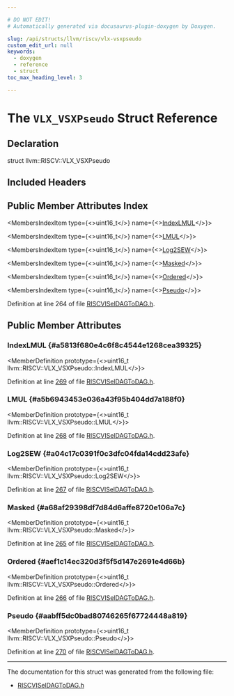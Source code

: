 ```yaml
---

# DO NOT EDIT!
# Automatically generated via docusaurus-plugin-doxygen by Doxygen.

slug: /api/structs/llvm/riscv/vlx-vsxpseudo
custom_edit_url: null
keywords:
  - doxygen
  - reference
  - struct
toc_max_heading_level: 3

---
```





# The `VLX_VSXPseudo` Struct Reference

<DoxygenPage pluginConfig={pluginConfig}>



## Declaration

<CodeBlock>struct llvm::RISCV::VLX_VSXPseudo</CodeBlock>

## Included Headers

<IncludesList>
<IncludesListItem
  filePath="Target/RISCV/RISCVISelDAGToDAG.h"
  permalink="/docs/api/files/lib/lib/target/lib/target/riscv/riscviseldagtodag-h"
  isLocal="true" />
</IncludesList>

## Public Member Attributes Index

<MembersIndex>

<MembersIndexItem
  type={<>uint16&#95;t</>}
  name={<><a href="#a5813f680e4c6f8c4544e1268cea39325">IndexLMUL</a></>}>
</MembersIndexItem>

<MembersIndexItem
  type={<>uint16&#95;t</>}
  name={<><a href="#a5b6943453e036a43f95b404dd7a188f0">LMUL</a></>}>
</MembersIndexItem>

<MembersIndexItem
  type={<>uint16&#95;t</>}
  name={<><a href="#a04c17c0391f0c3dfc04fda14cdd23afe">Log2SEW</a></>}>
</MembersIndexItem>

<MembersIndexItem
  type={<>uint16&#95;t</>}
  name={<><a href="#a68af29398df7d84d6affe8720e106a7c">Masked</a></>}>
</MembersIndexItem>

<MembersIndexItem
  type={<>uint16&#95;t</>}
  name={<><a href="#aef1c14ec320d3f5f5d147e2691e4d66b">Ordered</a></>}>
</MembersIndexItem>

<MembersIndexItem
  type={<>uint16&#95;t</>}
  name={<><a href="#aabff5dc0bad80746265f67724448a819">Pseudo</a></>}>
</MembersIndexItem>

</MembersIndex>


Definition at line 264 of file <a href="/docs/api/files/lib/lib/target/lib/target/riscv/riscviseldagtodag-h">RISCVISelDAGToDAG.h</a>.

<SectionDefinition>

## Public Member Attributes

### IndexLMUL {#a5813f680e4c6f8c4544e1268cea39325}

<MemberDefinition
  prototype={<>uint16&#95;t llvm::RISCV::VLX&#95;VSXPseudo::IndexLMUL</>}>

Definition at line <a href="/docs/api/files/lib/lib/target/lib/target/riscv/riscviseldagtodag-h/#l00269">269</a> of file <a href="/docs/api/files/lib/lib/target/lib/target/riscv/riscviseldagtodag-h">RISCVISelDAGToDAG.h</a>.
</MemberDefinition>

### LMUL {#a5b6943453e036a43f95b404dd7a188f0}

<MemberDefinition
  prototype={<>uint16&#95;t llvm::RISCV::VLX&#95;VSXPseudo::LMUL</>}>

Definition at line <a href="/docs/api/files/lib/lib/target/lib/target/riscv/riscviseldagtodag-h/#l00268">268</a> of file <a href="/docs/api/files/lib/lib/target/lib/target/riscv/riscviseldagtodag-h">RISCVISelDAGToDAG.h</a>.
</MemberDefinition>

### Log2SEW {#a04c17c0391f0c3dfc04fda14cdd23afe}

<MemberDefinition
  prototype={<>uint16&#95;t llvm::RISCV::VLX&#95;VSXPseudo::Log2SEW</>}>

Definition at line <a href="/docs/api/files/lib/lib/target/lib/target/riscv/riscviseldagtodag-h/#l00267">267</a> of file <a href="/docs/api/files/lib/lib/target/lib/target/riscv/riscviseldagtodag-h">RISCVISelDAGToDAG.h</a>.
</MemberDefinition>

### Masked {#a68af29398df7d84d6affe8720e106a7c}

<MemberDefinition
  prototype={<>uint16&#95;t llvm::RISCV::VLX&#95;VSXPseudo::Masked</>}>

Definition at line <a href="/docs/api/files/lib/lib/target/lib/target/riscv/riscviseldagtodag-h/#l00265">265</a> of file <a href="/docs/api/files/lib/lib/target/lib/target/riscv/riscviseldagtodag-h">RISCVISelDAGToDAG.h</a>.
</MemberDefinition>

### Ordered {#aef1c14ec320d3f5f5d147e2691e4d66b}

<MemberDefinition
  prototype={<>uint16&#95;t llvm::RISCV::VLX&#95;VSXPseudo::Ordered</>}>

Definition at line <a href="/docs/api/files/lib/lib/target/lib/target/riscv/riscviseldagtodag-h/#l00266">266</a> of file <a href="/docs/api/files/lib/lib/target/lib/target/riscv/riscviseldagtodag-h">RISCVISelDAGToDAG.h</a>.
</MemberDefinition>

### Pseudo {#aabff5dc0bad80746265f67724448a819}

<MemberDefinition
  prototype={<>uint16&#95;t llvm::RISCV::VLX&#95;VSXPseudo::Pseudo</>}>

Definition at line <a href="/docs/api/files/lib/lib/target/lib/target/riscv/riscviseldagtodag-h/#l00270">270</a> of file <a href="/docs/api/files/lib/lib/target/lib/target/riscv/riscviseldagtodag-h">RISCVISelDAGToDAG.h</a>.
</MemberDefinition>

</SectionDefinition>

<hr/>

The documentation for this struct was generated from the following file:

<ul>
<li><a href="/docs/api/files/lib/lib/target/lib/target/riscv/riscviseldagtodag-h">RISCVISelDAGToDAG.h</a></li>
</ul>

</DoxygenPage>
